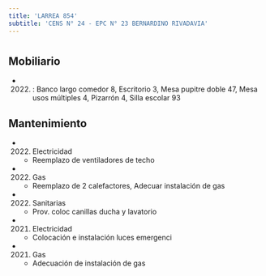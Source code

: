```yaml
---
title: 'LARREA 854'
subtitle: 'CENS N° 24 - EPC N° 23 BERNARDINO RIVADAVIA'
---
```


#


## Mobiliario

*  (2022) : Banco largo comedor 8, Escritorio 3, Mesa pupitre doble 47, Mesa usos múltiples 4, Pizarrón 4, Silla escolar 93 





## Mantenimiento

*  (2022) Electricidad 
    + Reemplazo de ventiladores de techo

*  (2022) Gas 
    + Reemplazo de 2 calefactores, Adecuar instalación de gas

*  (2022) Sanitarias 
    + Prov. coloc canillas ducha y lavatorio

*  (2021) Electricidad 
    + Colocación e instalación luces emergenci

*  (2021) Gas 
    + Adecuación de instalación de gas



